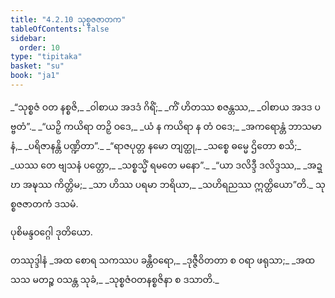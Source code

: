 ```yaml
---
title: "4.2.10 သုစ္စဇဇာတက"
tableOfContents: false
sidebar:
  order: 10
type: "tipitaka"
basket: "su"
book: "ja1"
---
```



<DynamicBreadcrumb />

<Division number="77" book="ja1" e="ch" v="22" p="103">

<Paragraph number="980" type="verses" book="ja1">
_“သုစ္စဇံ ဝတ နစ္စဇိ,_  
_ဝါစာယ အဒဒံ ဂိရိံ;_  
_ကိံ ဟိတဿ စဇန္တဿ,_  
_ဝါစာယ အဒဒ ပဗ္ဗတံ”._  

</Paragraph>

</Division>
<Division number="78" book="ja1" e="ch" v="22" p="103">

<Paragraph number="981" type="verses" book="ja1">
_“ယဉှိ ကယိရာ တဉှိ ဝဒေ,_  
_ယံ န ကယိရာ န တံ ဝဒေ;_  
_အကရောန္တံ ဘာသမာနံ,_  
_ပရိဇာနန္တိ ပဏ္ဍိတာ”._  

</Paragraph>

</Division>
<Division number="79" book="ja1" e="ch" v="22" p="103">

<Paragraph number="982" type="verses" book="ja1">
_“ရာဇပုတ္တ နမော တျတ္ထု,_  
_သစ္စေ ဓမ္မေ ဌိတော စသိ;_  
_ယဿ တေ ဗျသနံ ပတ္တော,_  
_သစ္စသ္မိံ ရမတေ မနော”._  

</Paragraph>

</Division>
<Division number="80" book="ja1" e="ch" v="22" p="103">

<Paragraph number="983" type="verses" book="ja1">
_“ယာ ဒလိဒ္ဒီ ဒလိဒ္ဒဿ,_  
_အဍ္ဎာ အဍ္ဎဿ ကိတ္တိမ;_  
_သာ ဟိဿ ပရမာ ဘရိယာ,_  
_သဟိရညဿ ဣတ္ထိယော”တိ._  


</Paragraph>
</Division>

<Paragraph number="984" type="center" book="ja1">
သုစ္စဇဇာတကံ ဒသမံ.

  
ပုစိမန္ဒဝဂ္ဂေါ ဒုတိယော.



</Paragraph>

<Paragraph number="985" type="center" book="ja1">
တဿုဒ္ဒါနံ


</Paragraph>

<Paragraph number="986" type="verses" book="ja1">
_အထ စောရ သကဿပ ခန္တီဝရော,_  
_ဒုဇ္ဇီဝိတတာ စ ဝရာ ဖရုသာ;_  
_အထ သသ မတဉ္စ ဝသန္တ သုခံ,_  
_သုစ္စဇံဝတနစ္စဇိနာ စ ဒသာတိ._
</Paragraph>